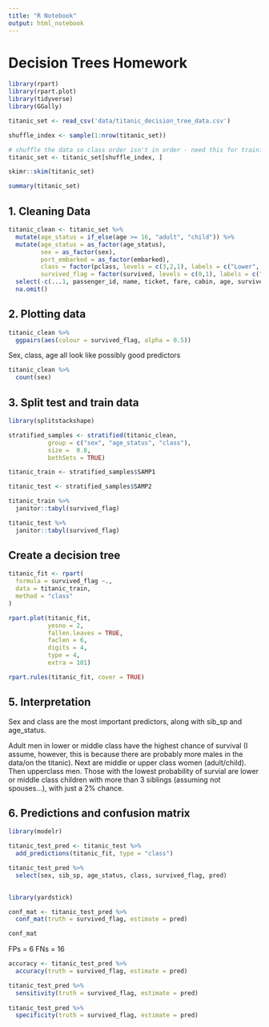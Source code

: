 ```yaml
---
title: "R Notebook"
output: html_notebook
---
```


# Decision Trees Homework

```r
library(rpart)
library(rpart.plot)
library(tidyverse)
library(GGally)

titanic_set <- read_csv('data/titanic_decision_tree_data.csv')

shuffle_index <- sample(1:nrow(titanic_set))

# shuffle the data so class order isn't in order - need this for training/testing split later on 
titanic_set <- titanic_set[shuffle_index, ]
```

```r
skimr::skim(titanic_set)
```

```r
summary(titanic_set)
```

## 1. Cleaning Data

```r
titanic_clean <- titanic_set %>% 
  mutate(age_status = if_else(age >= 16, "adult", "child")) %>% 
  mutate(age_status = as_factor(age_status),
         sex = as_factor(sex),
         port_embarked = as_factor(embarked),
         class = factor(pclass, levels = c(3,2,1), labels = c("Lower", "Middle", "Upper")), 
         survived_flag = factor(survived, levels = c(0,1), labels = c("No", "Yes"))) %>% 
  select(-c(...1, passenger_id, name, ticket, fare, cabin, age, survived, pclass, embarked)) %>% 
  na.omit()
```

## 2. Plotting data

```r
titanic_clean %>% 
  ggpairs(aes(colour = survived_flag, alpha = 0.5))
```
Sex, class, age all look like possibly good predictors


```r
titanic_clean %>% 
  count(sex)
```

## 3. Split test and train data

```r
library(splitstackshape)

stratified_samples <- stratified(titanic_clean, 
           group = c("sex", "age_status", "class"),
           size =  0.8,
           bothSets = TRUE)

titanic_train <- stratified_samples$SAMP1

titanic_test <- stratified_samples$SAMP2
```

```r
titanic_train %>% 
  janitor::tabyl(survived_flag)

titanic_test %>% 
  janitor::tabyl(survived_flag)
```


## Create a decision tree

```r
titanic_fit <- rpart(
  formula = survived_flag ~.,
  data = titanic_train,
  method = "class"
)

rpart.plot(titanic_fit,
           yesno = 2,
           fallen.leaves = TRUE,
           faclen = 6,
           digits = 4,
           type = 4,
           extra = 101)
```

```r
rpart.rules(titanic_fit, cover = TRUE)
```

## 5. Interpretation 


Sex and class are the most important predictors, along with sib_sp and age_status. 

Adult men in lower or middle class have the highest chance of survival (I assume, however, this is because there are probably more males in the data/on the titanic). Next are middle or upper class women (adult/child). Then upperclass men. Those with the lowest probability of survial are lower or middle class children with more than 3 siblings (assuming not spouses...), with just a 2% chance. 


## 6. Predictions and confusion matrix

```r
library(modelr)

titanic_test_pred <- titanic_test %>% 
  add_predictions(titanic_fit, type = "class")

titanic_test_pred %>% 
  select(sex, sib_sp, age_status, class, survived_flag, pred)
  
```

```r
library(yardstick)

conf_mat <- titanic_test_pred %>% 
  conf_mat(truth = survived_flag, estimate = pred)

conf_mat
```

FPs = 6
FNs = 16

```r
accuracy <- titanic_test_pred %>% 
  accuracy(truth = survived_flag, estimate = pred)
```

```r
titanic_test_pred %>% 
  sensitivity(truth = survived_flag, estimate = pred)
  
titanic_test_pred %>%   
  specificity(truth = survived_flag, estimate = pred)
```

